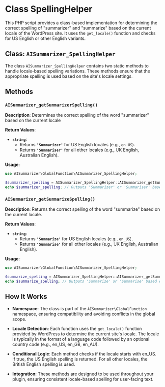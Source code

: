 # Class SpellingHelper

This PHP script provides a class-based implementation for determining the correct spelling of "summarizer" and "summarize" based on the current locale of the WordPress site. It uses the `get_locale()` function and checks for US English or other English variants.

## Class: `AISummarizer_SpellingHelper`

The class `AISummarizer_SpellingHelper` contains two static methods to handle locale-based spelling variations. These methods ensure that the appropriate spelling is used based on the site's locale settings.

## Methods

### `AISummarizer_getSummarizerSpelling()`

**Description**:
Determines the correct spelling of the word "summarizer" based on the current locale

**Return Values**:

-   **`string`**:
    -   Returns **`'Summarizer'`** for US English locales (e.g., `en_US`).
    -   Returns **`'Summariser'`** for all other locales (e.g., UK English, Australian English).

**Usage**:

```php
use AISummarizer\GlobalFunction\AISummarizer_SpellingHelper;

$summarizer_spelling = AISummarizer_SpellingHelper::AISummarizer_getSummarizerSpelling();
echo $summarizer_spelling; // Outputs 'Summarizer' or 'Summariser' based on locale

```

### `AISummarizer_getSummarizeSpelling()`

**Description**:
Returns the correct spelling of the word "summarize" based on the current locale.

**Return Values**:

-   **`string`**:
    -   Returns **`'Summarize'`** for US English locales (e.g., `en_US`).
    -   Returns **`'Summarise'`** for all other locales (e.g., UK English, Australian English).

**Usage**:

```php
use AISummarizer\GlobalFunction\AISummarizer_SpellingHelper;

$summarize_spelling = AISummarizer_SpellingHelper::AISummarizer_getSummarizeSpelling();
echo $summarize_spelling; // Outputs 'Summarize' or 'Summarise' based on locale

```

## How It Works

-   **Namespace**:
    The class is part of the `AISummarizer\GlobalFunction` namespace, ensuring compatibility and avoiding conflicts in the global scope.

-   **Locale Detection**:
    Each function uses the `get_locale()` function provided by WordPress to determine the current site's locale. The locale is typically in the format of a language code followed by an optional country code (e.g., en_US, en_GB, en_AU).

-   **Conditional Logic**:
    Each method checks if the locale starts with en_US. If true, the US English spelling is returned. For all other locales, the British English spelling is used.

-   **Integration**: These methods are designed to be used throughout your plugin, ensuring consistent locale-based spelling for user-facing text.
